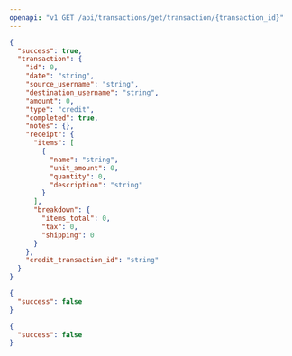 ```yaml
---
openapi: "v1 GET /api/transactions/get/transaction/{transaction_id}"
---
```


<ResponseExample>

```json Response Example
{
  "success": true,
  "transaction": {
    "id": 0,
    "date": "string",
    "source_username": "string",
    "destination_username": "string",
    "amount": 0,
    "type": "credit",
    "completed": true,
    "notes": {},
    "receipt": {
      "items": [
        {
          "name": "string",
          "unit_amount": 0,
          "quantity": 0,
          "description": "string"
        }
      ],
      "breakdown": {
        "items_total": 0,
        "tax": 0,
        "shipping": 0
      }
    },
    "credit_transaction_id": "string"
  }
}
```

```json 403
{
  "success": false
}
```

```json 404
{
  "success": false
}
```

</ResponseExample>
